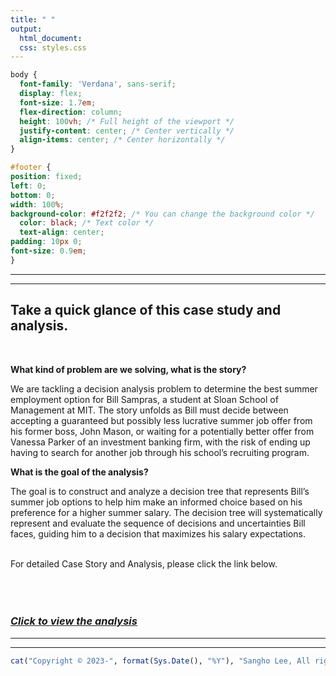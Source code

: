 ```yaml
---
title: " "
output:
  html_document:
  css: styles.css
---
```

  
```css
body {
  font-family: 'Verdana', sans-serif;
  display: flex;
  font-size: 1.7em;
  flex-direction: column;
  height: 100vh; /* Full height of the viewport */
  justify-content: center; /* Center vertically */
  align-items: center; /* Center horizontally */
}

#footer {
position: fixed;
left: 0;
bottom: 0;
width: 100%;
background-color: #f2f2f2; /* You can change the background color */
  color: black; /* Text color */
  text-align: center;
padding: 10px 0;
font-size: 0.9em;
}


```


-----------------------------------------------------------------------

-----------------------------------------------------------------------
  
## **Take a quick glance of this case study and analysis.**

<br>


**What kind of problem are we solving, what is the story?** <br>

We are tackling a decision analysis problem to determine the best summer employment option for Bill Sampras, a student at Sloan School of Management at MIT. The story unfolds as Bill must decide between accepting a guaranteed but possibly less lucrative summer job offer from his former boss, John Mason, or waiting for a potentially better offer from Vanessa Parker of an investment banking firm, with the risk of ending up having to search for another job through his school's recruiting program. <br>

**What is the goal of the analysis?**
<br>

The goal is to construct and analyze a decision tree that represents Bill's summer job options to help him make an informed choice based on his preference for a higher summer salary. The decision tree will systematically represent and evaluate the sequence of decisions and uncertainties Bill faces, guiding him to a decision that maximizes his salary expectations. 
<br><br>

For detailed Case Story and Analysis, please click the link below. <br><br><br><br>

### [*Click to view the analysis*](https://business-analytics-slee.shinyapps.io/Chapter_1_bill_sampras_summer_job_decision/)

-----------------------------------------------------------------------

-----------------------------------------------------------------------



::: {#footer}
```r
cat("Copyright © 2023-", format(Sys.Date(), "%Y"), "Sangho Lee, All rights reserved.")
```
:::

